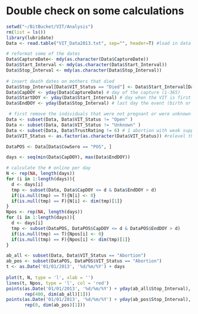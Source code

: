 Double check on some calculations
========================================================

```r
setwd("~/BitBucket/VIT/Analysis")
rm(list = ls())
library(lubridate)
Data <- read.table("VIT_Data2013.txt", sep="", header=T) #load in data

# reformat some of the dates
Data$CaptureDate<- mdy(as.character(Data$CaptureDate))
Data$Start_Interval <- mdy(as.character(Data$Start_Interval))
Data$Stop_Interval <- mdy(as.character(Data$Stop_Interval))
                       
# insert death dates on mothers that died
Data$Stop_Interval[Data$VIT_Status == "Died"] <- Data$Start_Interval[Data$VIT_Status == "Died"]
Data$CapDOY <- yday(Data$CaptureDate) # day of the capture (1-365)
Data$StartDOY <- yday(Data$Start_Interval) # day when the VIT is first possibly out
Data$EndDOY <- yday(Data$Stop_Interval) # last day the event (birth or abortion) could have happened

 # first remove the individuals that were not pregnant or were unknown events. 
Data <- subset(Data, Data$VIT_Status != "Open" )
Data <- subset(Data, Data$VIT_Status != "Unknown" )
Data <- subset(Data, Data$TrustRating != 6) # 1 abortion with weak supporting information
Data$VIT_Status <- as.factor(as.character(Data$VIT_Status)) #relevel the factor

DataPOS <- Data[Data$CowSero == "POS", ]

days <- seq(min(Data$CapDOY), max(Data$EndDOY))

# calculate the # online per day
N <- rep(NA, length(days))
for (i in 1:length(days)){
  d <- days[i]
  tmp <- subset(Data, Data$CapDOY <= d & Data$EndDOY > d)
  if(is.null(tmp) == T){N[i] <- 0}
  if(is.null(tmp) == F){N[i] <- dim(tmp)[1]}
}
Npos <- rep(NA, length(days))
for (i in 1:length(days)){
  d <- days[i]
  tmp <- subset(DataPOS, DataPOS$CapDOY <= d & DataPOS$EndDOY > d)
  if(is.null(tmp) == T){Npos[i] <- 0}
  if(is.null(tmp) == F){Npos[i] <- dim(tmp)[1]}
}

ab_all <- subset(Data, Data$VIT_Status == "Abortion")
ab_pos <- subset(DataPOS, DataPOS$VIT_Status == "Abortion")
t <- as.Date('01/01/2013', '%d/%m/%Y') + days 
  
plot(t, N, type = 'l', xlab = '')
lines(t, Npos, type = 'l', col = 'red')
points(as.Date('01/01/2013', '%d/%m/%Y') + yday(ab_all$Stop_Interval), 
       rep(400, dim(ab_all)[1]))
points(as.Date('01/01/2013', '%d/%m/%Y') + yday(ab_pos$Stop_Interval), 
       rep(0, dim(ab_pos)[1]))
```

